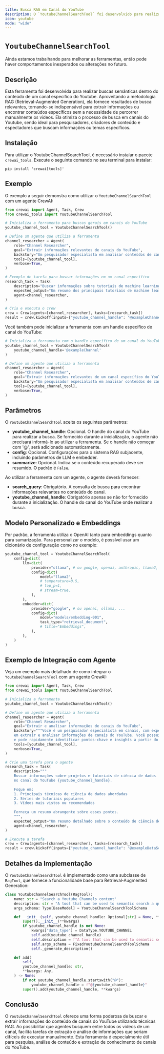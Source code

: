 ```yaml
---
title: Busca RAG em Canal do YouTube
description: O `YoutubeChannelSearchTool` foi desenvolvido para realizar buscas RAG (Retrieval-Augmented Generation) no conteúdo de um canal do Youtube.
icon: youtube
mode: "wide"
---
```


# `YoutubeChannelSearchTool`

<Note>
    Ainda estamos trabalhando para melhorar as ferramentas, então pode haver comportamentos inesperados ou alterações no futuro.
</Note>

## Descrição

Esta ferramenta foi desenvolvida para realizar buscas semânticas dentro do conteúdo de um canal específico do Youtube.
Aproveitando a metodologia RAG (Retrieval-Augmented Generation), ela fornece resultados de busca relevantes,
tornando-se indispensável para extrair informações ou encontrar conteúdos específicos sem a necessidade de percorrer manualmente os vídeos.
Ela otimiza o processo de busca em canais do Youtube, sendo ideal para pesquisadores, criadores de conteúdo e espectadores que buscam informações ou temas específicos.

## Instalação

Para utilizar o YoutubeChannelSearchTool, é necessário instalar o pacote `crewai_tools`. Execute o seguinte comando no seu terminal para instalar:

```shell
pip install 'crewai[tools]'
```

## Exemplo

O exemplo a seguir demonstra como utilizar o `YoutubeChannelSearchTool` com um agente CrewAI:

```python Code
from crewai import Agent, Task, Crew
from crewai_tools import YoutubeChannelSearchTool

# Inicializa a ferramenta para buscas gerais em canais do YouTube
youtube_channel_tool = YoutubeChannelSearchTool()

# Define um agente que utiliza a ferramenta
channel_researcher = Agent(
    role="Channel Researcher",
    goal="Extrair informações relevantes de canais do YouTube",
    backstory="Um pesquisador especialista em analisar conteúdos de canais do YouTube.",
    tools=[youtube_channel_tool],
    verbose=True,
)

# Exemplo de tarefa para buscar informações em um canal específico
research_task = Task(
    description="Buscar informações sobre tutoriais de machine learning no canal do YouTube {youtube_channel_handle}",
    expected_output="Um resumo dos principais tutoriais de machine learning disponíveis no canal.",
    agent=channel_researcher,
)

# Cria e executa o crew
crew = Crew(agents=[channel_researcher], tasks=[research_task])
result = crew.kickoff(inputs={"youtube_channel_handle": "@exampleChannel"})
```

Você também pode inicializar a ferramenta com um handle específico de canal do YouTube:

```python Code
# Inicializa a ferramenta com o handle específico de um canal do YouTube
youtube_channel_tool = YoutubeChannelSearchTool(
    youtube_channel_handle='@exampleChannel'
)

# Define um agente que utiliza a ferramenta
channel_researcher = Agent(
    role="Channel Researcher",
    goal="Extrair informações relevantes de um canal específico do YouTube",
    backstory="Um pesquisador especialista em analisar conteúdos de canais do YouTube.",
    tools=[youtube_channel_tool],
    verbose=True,
)
```

## Parâmetros

O `YoutubeChannelSearchTool` aceita os seguintes parâmetros:

- **youtube_channel_handle**: Opcional. O handle do canal do YouTube para realizar a busca. Se fornecido durante a inicialização, o agente não precisará informá-lo ao utilizar a ferramenta. Se o handle não começar com '@', será adicionado automaticamente.
- **config**: Opcional. Configurações para o sistema RAG subjacente, incluindo parâmetros de LLM e embedder.
- **summarize**: Opcional. Indica se o conteúdo recuperado deve ser resumido. O padrão é `False`.

Ao utilizar a ferramenta com um agente, o agente deverá fornecer:

- **search_query**: Obrigatório. A consulta de busca para encontrar informações relevantes no conteúdo do canal.
- **youtube_channel_handle**: Obrigatório apenas se não for fornecido durante a inicialização. O handle do canal do YouTube onde realizar a busca.

## Modelo Personalizado e Embeddings

Por padrão, a ferramenta utiliza o OpenAI tanto para embeddings quanto para sumarização. Para personalizar o modelo, é possível usar um dicionário de configuração como no exemplo:

```python Code  
youtube_channel_tool = YoutubeChannelSearchTool(
    config=dict(
        llm=dict(
            provider="ollama", # ou google, openai, anthropic, llama2, ...
            config=dict(
                model="llama2",
                # temperature=0.5,
                # top_p=1,
                # stream=true,
            ),
        ),
        embedder=dict(
            provider="google", # ou openai, ollama, ...
            config=dict(
                model="models/embedding-001",
                task_type="retrieval_document",
                # title="Embeddings",
            ),
        ),
    )
)
```

## Exemplo de Integração com Agente

Veja um exemplo mais detalhado de como integrar o `YoutubeChannelSearchTool` com um agente CrewAI:

```python Code
from crewai import Agent, Task, Crew
from crewai_tools import YoutubeChannelSearchTool

# Inicializa a ferramenta
youtube_channel_tool = YoutubeChannelSearchTool()

# Define um agente que utiliza a ferramenta
channel_researcher = Agent(
    role="Channel Researcher",
    goal="Extrair e analisar informações de canais do YouTube",
    backstory="""Você é um pesquisador especialista em canais, com experiência
    em extrair e analisar informações de canais do YouTube. Você possui olho clínico para detalhes
    e pode rapidamente identificar pontos-chave e insights a partir do conteúdo em vídeo de todo o canal.""",
    tools=[youtube_channel_tool],
    verbose=True,
)

# Crie uma tarefa para o agente
research_task = Task(
    description="""
    Buscar informações sobre projetos e tutoriais de ciência de dados
    no canal do YouTube {youtube_channel_handle}.
    
    Foque em:
    1. Principais técnicas de ciência de dados abordadas
    2. Séries de tutoriais populares
    3. Vídeos mais vistos ou recomendados
    
    Forneça um resumo abrangente sobre esses pontos.
    """,
    expected_output="Um resumo detalhado sobre o conteúdo de ciência de dados disponível no canal.",
    agent=channel_researcher,
)

# Execute a tarefa
crew = Crew(agents=[channel_researcher], tasks=[research_task])
result = crew.kickoff(inputs={"youtube_channel_handle": "@exampleDataScienceChannel"})
```

## Detalhes da Implementação

O `YoutubeChannelSearchTool` é implementado como uma subclasse de `RagTool`, que fornece a funcionalidade base para Retrieval-Augmented Generation:

```python Code
class YoutubeChannelSearchTool(RagTool):
    name: str = "Search a Youtube Channels content"
    description: str = "A tool that can be used to semantic search a query from a Youtube Channels content."
    args_schema: Type[BaseModel] = YoutubeChannelSearchToolSchema

    def __init__(self, youtube_channel_handle: Optional[str] = None, **kwargs):
        super().__init__(**kwargs)
        if youtube_channel_handle is not None:
            kwargs["data_type"] = DataType.YOUTUBE_CHANNEL
            self.add(youtube_channel_handle)
            self.description = f"A tool that can be used to semantic search a query the {youtube_channel_handle} Youtube Channels content."
            self.args_schema = FixedYoutubeChannelSearchToolSchema
            self._generate_description()

    def add(
        self,
        youtube_channel_handle: str,
        **kwargs: Any,
    ) -> None:
        if not youtube_channel_handle.startswith("@"):
            youtube_channel_handle = f"@{youtube_channel_handle}"
        super().add(youtube_channel_handle, **kwargs)
```

## Conclusão

O `YoutubeChannelSearchTool` oferece uma forma poderosa de buscar e extrair informações do conteúdo de canais do YouTube utilizando técnicas RAG. Ao possibilitar que agentes busquem entre todos os vídeos de um canal, facilita tarefas de extração e análise de informações que seriam difíceis de executar manualmente. Esta ferramenta é especialmente útil para pesquisa, análise de conteúdo e extração de conhecimento de canais do YouTube.